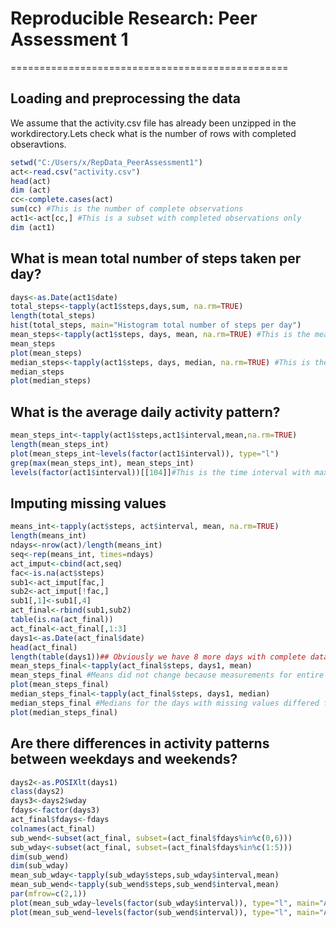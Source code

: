 # Reproducible Research: Peer Assessment 1


================================================


## Loading and preprocessing the data


We assume that the activity.csv file has already been unzipped in the workdirectory.Lets check what is the number of rows with completed obseravtions.

```r
setwd("C:/Users/x/RepData_PeerAssessment1")
act<-read.csv("activity.csv")
head(act)
dim (act)
cc<-complete.cases(act)
sum(cc) #This is the number of complete observations
act1<-act[cc,] #This is a subset with completed observations only
dim (act1)
```


## What is mean total number of steps taken per day?

```r
days<-as.Date(act1$date)
total_steps<-tapply(act1$steps,days,sum, na.rm=TRUE)
length(total_steps)
hist(total_steps, main="Histogram total number of steps per day")
mean_steps<-tapply(act1$steps, days, mean, na.rm=TRUE) #This is the mean number of steps per day
mean_steps
plot(mean_steps)
median_steps<-tapply(act1$steps, days, median, na.rm=TRUE) #This is the median number of steps per day
median_steps
plot(median_steps)
```

## What is the average daily activity pattern?

```r
mean_steps_int<-tapply(act1$steps,act1$interval,mean,na.rm=TRUE)
length(mean_steps_int)
plot(mean_steps_int~levels(factor(act1$interval)), type="l")
grep(max(mean_steps_int), mean_steps_int)
levels(factor(act1$interval))[[104]]#This is the time interval with maximal activity
```

## Imputing missing values

```r
means_int<-tapply(act$steps, act$interval, mean, na.rm=TRUE)
length(means_int)
ndays<-nrow(act)/length(means_int)
seq<-rep(means_int, times=ndays)
act_imput<-cbind(act,seq)
fac<-is.na(act$steps)
sub1<-act_imput[fac,]
sub2<-act_imput[!fac,]
sub1[,1]<-sub1[,4]
act_final<-rbind(sub1,sub2)
table(is.na(act_final))
act_final<-act_final[,1:3]
days1<-as.Date(act_final$date)
head(act_final)
length(table(days1))## Obviously we have 8 more days with complete data.
mean_steps_final<-tapply(act_final$steps, days1, mean)
mean_steps_final #Means did not change because measurements for entire day were excluded
plot(mean_steps_final)
median_steps_final<-tapply(act_final$steps, days1, median)
median_steps_final #Medians for the days with missing values differed from 0 because the substitution was made with means
plot(median_steps_final)
```



## Are there differences in activity patterns between weekdays and weekends?

```r
days2<-as.POSIXlt(days1)
class(days2)
days3<-days2$wday
fdays<-factor(days3)
act_final$fdays<-fdays
colnames(act_final)
sub_wend<-subset(act_final, subset=(act_final$fdays%in%c(0,6)))
sub_wday<-subset(act_final, subset=(act_final$fdays%in%c(1:5)))
dim(sub_wend)
dim(sub_wday)
mean_sub_wday<-tapply(sub_wday$steps,sub_wday$interval,mean)
mean_sub_wend<-tapply(sub_wend$steps,sub_wend$interval,mean)
par(mfrow=c(2,1))
plot(mean_sub_wday~levels(factor(sub_wday$interval)), type="l", main="Activity in the weekdays", xlab="Time interval")
plot(mean_sub_wend~levels(factor(sub_wend$interval)), type="l", main="Activity in the weekends", xlab="Time interval")
```

